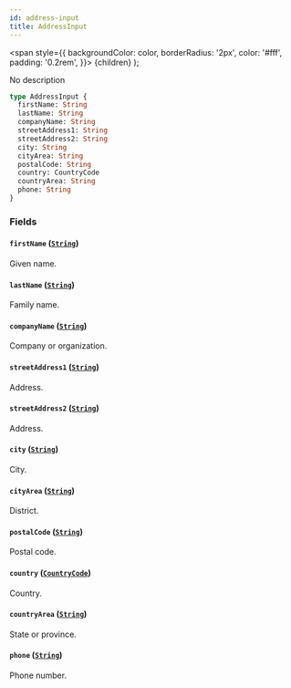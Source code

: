 ```yaml
---
id: address-input
title: AddressInput
---
```


<span
style={{
      backgroundColor: color,
      borderRadius: '2px',
      color: '#fff',
      padding: '0.2rem',
    }}>
{children}
</span>
);

No description

```graphql
type AddressInput {
  firstName: String
  lastName: String
  companyName: String
  streetAddress1: String
  streetAddress2: String
  city: String
  cityArea: String
  postalCode: String
  country: CountryCode
  countryArea: String
  phone: String
}
```

### Fields

#### `firstName` ([`String`](/api-reference/scalars/string.mdx))

Given name.

#### `lastName` ([`String`](/api-reference/scalars/string.mdx))

Family name.

#### `companyName` ([`String`](/api-reference/scalars/string.mdx))

Company or organization.

#### `streetAddress1` ([`String`](/api-reference/scalars/string.mdx))

Address.

#### `streetAddress2` ([`String`](/api-reference/scalars/string.mdx))

Address.

#### `city` ([`String`](/api-reference/scalars/string.mdx))

City.

#### `cityArea` ([`String`](/api-reference/scalars/string.mdx))

District.

#### `postalCode` ([`String`](/api-reference/scalars/string.mdx))

Postal code.

#### `country` ([`CountryCode`](/api-reference/enums/country-code.mdx))

Country.

#### `countryArea` ([`String`](/api-reference/scalars/string.mdx))

State or province.

#### `phone` ([`String`](/api-reference/scalars/string.mdx))

Phone number.
